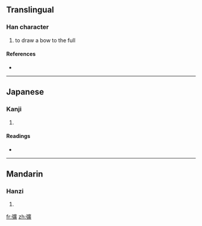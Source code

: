 ==Translingual==

===Han character===
{{Han char|rn=57|rad=弓|as=15|sn=18|four=|canj=弓戈廿金 (NITC)}}

# to draw a bow to the full

====References====
* {{Han ref|kx=0361.150|dkj=09881|dj=0679.120|hdz=21005.030|uh=5F4D|ud=24397}}

----

==Japanese==

===Kanji===
{{ja-kanji|grade=|rs=弓15}}

# {{defn|Japanese|sort=弓15}}

====Readings====
* {{ja-readings|on=[[かく]] (kaku)|kun=[[はる]] (haru), [[はしる]] (hashiru)}}

----

==Mandarin==

===Hanzi===
{{cmn-hanzi|pin=[[kuò]] ([[kuo4]])|wg=k'uo<sup>4</sup>}}

# {{defn|Mandarin|sort=弓15}}

[[fr:彍]]
[[zh:彍]]